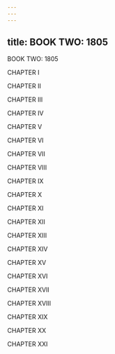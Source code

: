 ```yaml
---
---
---
```

title: BOOK TWO: 1805
---





BOOK TWO: 1805

CHAPTER I

CHAPTER II

CHAPTER III

CHAPTER IV

CHAPTER V

CHAPTER VI

CHAPTER VII

CHAPTER VIII

CHAPTER IX

CHAPTER X

CHAPTER XI

CHAPTER XII

CHAPTER XIII

CHAPTER XIV

CHAPTER XV

CHAPTER XVI

CHAPTER XVII

CHAPTER XVIII

CHAPTER XIX

CHAPTER XX

CHAPTER XXI

